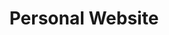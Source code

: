 ---
order: 3
title: Personal Website
description: 
    "To create my website, I utilized Gatsby, a blazingly-fast static site generator
    that follows the Jamstack approach. By leveraging the framework's MDX and GraphQL support,
    I was able to easily populate my React components and optimize my image variants with plugins such as gatsby-plugin-sharp.
    Through this project, I was also able to dive into CSS and responsive design using TailwindCSS,
    strengthening the weakest part of my development toolkit."
thumbnail: personal_site_home.png
image: personal_site_home.png
skills: ["React", "Gatsby", "TypeScript", "TailwindCSS", "MDX", "GraphQL", "Netlify"]
pos: left
github_url: https://github.com/Danielpark1239/personal-site
---